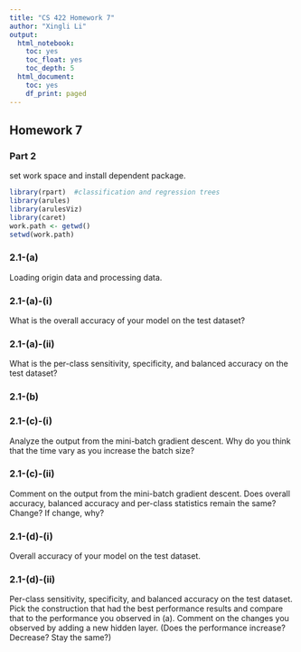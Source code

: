 ```yaml
---
title: "CS 422 Homework 7"
author: "Xingli Li"
output:
  html_notebook: 
    toc: yes
    toc_float: yes
    toc_depth: 5
  html_document:
    toc: yes
    df_print: paged
---
```


## Homework 7

### Part 2

set work space and install dependent package.

```r

library(rpart)  #classification and regression trees
library(arules)
library(arulesViz)
library(caret)
work.path <- getwd()
setwd(work.path)
```
### 2.1-(a)

Loading origin data and processing data.


### 2.1-(a)-(i)

What is the overall accuracy of your model on the test dataset?


### 2.1-(a)-(ii)

What is the per-class sensitivity, specificity, and balanced accuracy on the test dataset?

### 2.1-(b)


### 2.1-(c)-(i)

Analyze the output from the mini-batch gradient descent.
Why do you think that the time vary as you increase the batch size?

### 2.1-(c)-(ii)

Comment on the output from the mini-batch gradient descent. Does overall accuracy, balanced accuracy and
per-class statistics remain the same? Change? If change, why?


### 2.1-(d)-(i)

Overall accuracy of your model on the test dataset.


### 2.1-(d)-(ii)

Per-class sensitivity, specificity, and balanced accuracy on the test dataset.
Pick the construction that had the best performance results and compare that to the performance you observed in
(a). Comment on the changes you observed by adding a new hidden layer. (Does the performance increase?
Decrease? Stay the same?)
